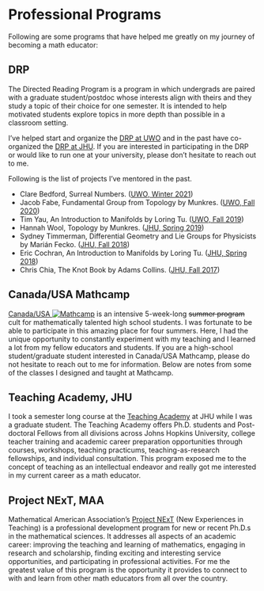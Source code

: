 # Professional Programs {-}

Following are some programs that have helped me greatly on my journey of becoming a math educator:

## DRP {-}

The Directed Reading Program is a program in which undergrads are paired with a graduate student/postdoc whose interests align with theirs and they study a topic of their choice for one semester.
It is intended to help motivated students explore topics in more depth than possible in a classroom setting.

I've helped start and organize the [DRP at UWO] and in the past have co-organized the [DRP at JHU].
If you are interested in participating in the DRP or would like to run one at your university, please don't hesitate to reach out to me.

Following is the list of projects I've mentored in the past.

- Clare Bedford, Surreal Numbers. ([UWO, Winter 2021])
- Jacob Fabe, Fundamental Group from Topology by Munkres. ([UWO, Fall
  2020])
- Tim Yau, An Introduction to Manifolds by Loring Tu. ([UWO, Fall
  2019])
- Hannah Wool, Topology by Munkres. ([JHU, Spring 2019])
- Sydney Timmerman, Differential Geometry and Lie Groups for Physicists by Marián Fecko. ([JHU, Fall 2018])
- Eric Cochran, An Introduction to Manifolds by Loring Tu. ([JHU,
  Spring 2018])
- Chris Chia, The Knot Book by Adams Collins. ([JHU, Fall 2017])


[drp at uwo]: https://www.math.uwo.ca/undergraduate/directedreadingprogram.html
[drp at jhu]: http://www.math.jhu.edu/drp.html
[uwo, winter 2021]: https://www.math.uwo.ca/undergraduate/directedreadingprogram.html
[uwo, fall 2020]: https://www.math.uwo.ca/undergraduate/directedreadingprogram.html
[uwo, fall 2019]: https://www.math.uwo.ca/undergraduate/directedreadingprogram.html
[jhu, spring 2019]: http://www.math.jhu.edu/drp.html#Spring2019
[jhu, fall 2018]: http://www.math.jhu.edu/drp.html#Fall2018
[jhu, spring 2018]: http://www.math.jhu.edu/drp.html#Spring2018
[jhu, fall 2017]: http://www.math.jhu.edu/drp.html#Fall2017

## Canada/USA Mathcamp {-}

[Canada/USA ![Mathcamp](images/mathcamp-icon.png)](https://www.mathcamp.org/) is an intensive 5-week-long <strike>summer program</strike> cult for mathematically talented high school students.
I was fortunate to be able to participate in this amazing place for four summers.
Here, I had the unique opportunity to constantly experiment with my teaching and I learned a lot from my fellow educators and students.
If you are a high-school student/graduate student interested in Canada/USA Mathcamp, please do not hesitate to reach out to me for information.
Below are notes from some of the classes I designed and taught at Mathcamp.

## Teaching Academy, JHU {-}

I took a semester long course at the [Teaching Academy] at JHU while I was a graduate student.
The Teaching Academy offers Ph.D. students and Post-doctoral Fellows from all divisions across Johns Hopkins University, college teacher training and academic career preparation opportunities through courses, workshops, teaching practicums, teaching-as-research fellowships, and individual consultation.
This program exposed me to the concept of teaching as an intellectual endeavor and really got me interested in my current career as a math educator.

[teaching academy]: https://cer.jhu.edu/teaching-academy

## Project NExT, MAA {-}

Mathematical American Association's [Project NExT] (New Experiences in Teaching) is a professional development program for new or recent Ph.D.s in the mathematical sciences. It addresses all aspects of an academic career: improving the teaching and learning of mathematics, engaging in research and scholarship, finding exciting and interesting service opportunities, and participating in professional activities. For me the greatest value of this program is the opportunity it provides to connect to with and learn from other math educators from all over the country.

[project next]: https://www.maa.org/programs-and-communities/professional-development/project-next
